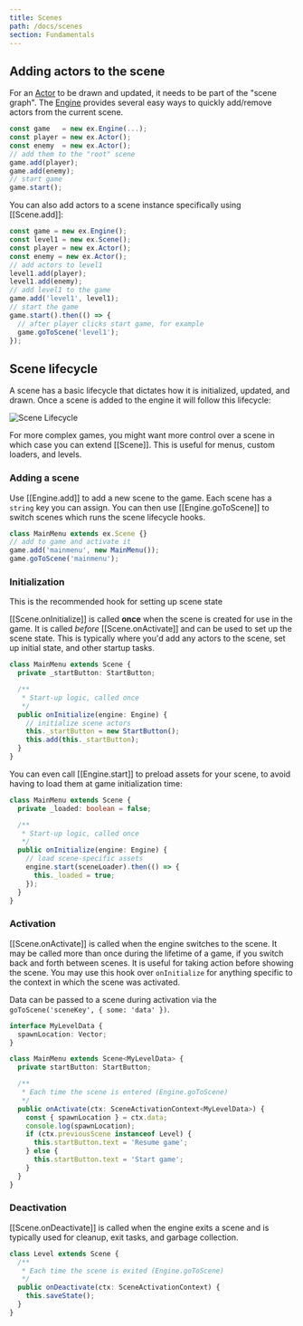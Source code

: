 ```yaml
---
title: Scenes
path: /docs/scenes
section: Fundamentals
---
```


## Adding actors to the scene

For an [Actor](/docs/actors) to be drawn and updated, it needs to be part of the "scene graph".
The [Engine](/docs/engine) provides several easy ways to quickly add/remove actors from the
current scene.

```js
const game   = new ex.Engine(...);
const player = new ex.Actor();
const enemy  = new ex.Actor();
// add them to the "root" scene
game.add(player);
game.add(enemy);
// start game
game.start();
```

You can also add actors to a scene instance specifically using [[Scene.add]]:

```js
const game = new ex.Engine();
const level1 = new ex.Scene();
const player = new ex.Actor();
const enemy = new ex.Actor();
// add actors to level1
level1.add(player);
level1.add(enemy);
// add level1 to the game
game.add('level1', level1);
// start the game
game.start().then(() => {
  // after player clicks start game, for example
  game.goToScene('level1');
});
```

## Scene lifecycle

A scene has a basic lifecycle that dictates how it is initialized, updated, and drawn. Once a scene is added to
the engine it will follow this lifecycle:

![Scene Lifecycle](SceneLifecycle.png)

For more complex games, you might want more control over a scene in which
case you can extend [[Scene]]. This is useful for menus, custom loaders,
and levels.

### Adding a scene

Use [[Engine.add]] to add a new scene to the game. Each scene has a `string` key you can assign. You can then use
[[Engine.goToScene]] to switch scenes which runs the scene lifecycle hooks.

```ts
class MainMenu extends ex.Scene {}
// add to game and activate it
game.add('mainmenu', new MainMenu());
game.goToScene('mainmenu');
```

### Initialization

<Note>

This is the recommended hook for setting up scene state

</Note>

[[Scene.onInitialize]] is called **once** when the scene is created for use in the game. It is called _before_ [[Scene.onActivate]] and can be used to set up the scene state. This is typically where you'd add any actors to the scene, set up initial state, and other startup tasks.

```ts
class MainMenu extends Scene {
  private _startButton: StartButton;

  /**
   * Start-up logic, called once
   */
  public onInitialize(engine: Engine) {
    // initialize scene actors
    this._startButton = new StartButton();
    this.add(this._startButton);
  }
}
```

You can even call [[Engine.start]] to preload assets for your scene, to avoid having to load them at game initialization time:

```ts
class MainMenu extends Scene {
  private _loaded: boolean = false;

  /**
   * Start-up logic, called once
   */
  public onInitialize(engine: Engine) {
    // load scene-specific assets
    engine.start(sceneLoader).then(() => {
      this._loaded = true;
    });
  }
}
```

### Activation

[[Scene.onActivate]] is called when the engine switches to the scene. It may be called more than once during the lifetime of a game, if you switch back and forth between scenes. It is useful for taking action before showing the scene. You may use this hook over `onInitialize` for anything specific to the context in which the scene was activated.

Data can be passed to a scene during activation via the `goToScene('sceneKey', { some: 'data' })`.

```ts
interface MyLevelData {
  spawnLocation: Vector;
}

class MainMenu extends Scene<MyLevelData> {
  private startButton: StartButton;

  /**
   * Each time the scene is entered (Engine.goToScene)
   */
  public onActivate(ctx: SceneActivationContext<MyLevelData>) {
    const { spawnLocation } = ctx.data;
    console.log(spawnLocation);
    if (ctx.previousScene instanceof Level) {
      this.startButton.text = 'Resume game';
    } else {
      this.startButton.text = 'Start game';
    }
  }
}
```

### Deactivation

[[Scene.onDeactivate]] is called when the engine exits a scene and is typically used for cleanup, exit tasks, and garbage collection.

```ts
class Level extends Scene {
  /**
   * Each time the scene is exited (Engine.goToScene)
   */
  public onDeactivate(ctx: SceneActivationContext) {
    this.saveState();
  }
}
```
